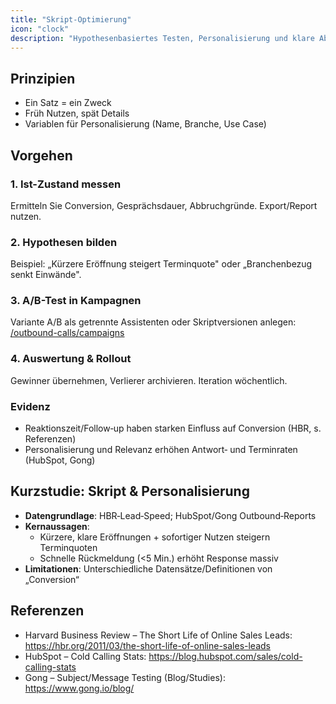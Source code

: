 ```yaml
---
title: "Skript-Optimierung"
icon: "clock"
description: "Hypothesenbasiertes Testen, Personalisierung und klare Abschluss-Pfade"
---
```


## Prinzipien
- Ein Satz = ein Zweck
- Früh Nutzen, spät Details
- Variablen für Personalisierung (Name, Branche, Use Case)

## Vorgehen

### 1. Ist-Zustand messen
Ermitteln Sie Conversion, Gesprächsdauer, Abbruchgründe. Export/Report nutzen.

### 2. Hypothesen bilden
Beispiel: „Kürzere Eröffnung steigert Terminquote" oder „Branchenbezug senkt Einwände".

### 3. A/B-Test in Kampagnen
Variante A/B als getrennte Assistenten oder Skriptversionen anlegen: [/outbound-calls/campaigns](/outbound-calls/campaigns)

### 4. Auswertung & Rollout
Gewinner übernehmen, Verlierer archivieren. Iteration wöchentlich.

### Evidenz
- Reaktionszeit/Follow‑up haben starken Einfluss auf Conversion (HBR, s. Referenzen)
- Personalisierung und Relevanz erhöhen Antwort‑ und Terminraten (HubSpot, Gong)

## Kurzstudie: Skript & Personalisierung
- **Datengrundlage**: HBR‑Lead‑Speed; HubSpot/Gong Outbound‑Reports
- **Kernaussagen**:
  - Kürzere, klare Eröffnungen + sofortiger Nutzen steigern Terminquoten
  - Schnelle Rückmeldung (&lt;5 Min.) erhöht Response massiv
- **Limitationen**: Unterschiedliche Datensätze/Definitionen von „Conversion“

## Referenzen
- Harvard Business Review – The Short Life of Online Sales Leads: https://hbr.org/2011/03/the-short-life-of-online-sales-leads
- HubSpot – Cold Calling Stats: https://blog.hubspot.com/sales/cold-calling-stats
- Gong – Subject/Message Testing (Blog/Studies): https://www.gong.io/blog/
